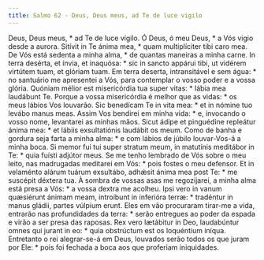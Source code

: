 ```yaml
---
title: Salmo 62 - Deus, Deus meus, ad Te de luce vigilo
---
```


<div class="grid grid-cols-2 gap-5">
  <span class="col-6 dropcaps text-justify">
    Deus, Deus meus, * ad Te de luce vígilo.
  </span>
  <span class="col-6 dropcaps text-justify">
    Ó Deus, ó meu Deus, * a Vós vigio desde a aurora.
  </span>
  <span class="col-6 text-justify">
    Sitívit in Te ánima mea, * quam multiplíciter tibi caro mea.
  </span>
  <span class="col-6 text-justify">
    De Vós está sedenta a minha alma, * de quantas maneiras a minha carne.
  </span>
  <span class="col-6 text-justify">
    In terra desérta, et ínvia, et inaquósa: * sic in sancto appárui tibi, ut
    vidérem virtútem tuam, et glóriam tuam.
  </span>
  <span class="col-6 text-justify">
    Em terra deserta, intransitável e sem água: * no santuário me apresentei a
    Vós, para contemplar o vosso poder e a vossa glória.
  </span>
  <span class="col-6 text-justify">
    Quóniam mélior est misericórdia tua super vitas: * lábia mea laudábunt Te.
  </span>
  <span class="col-6 text-justify">
    Porque a vossa misericórdia é melhor que as vidas: * os meus lábios Vos
    louvarão.
  </span>
  <span class="col-6 text-justify">
    Sic benedícam Te in vita mea: * et in nómine tuo levábo manus meas.
  </span>
  <span class="col-6 text-justify">
    Assim Vos bendirei em minha vida: * e, invocando o vosso nome, levantarei as
    minhas mãos.
  </span>
  <span class="col-6 text-justify">
    Sicut ádipe et pinguédine repleátur ánima mea: * et lábiis exsultatiónis
    laudábit os meum.
  </span>
  <span class="col-6 text-justify">
    Como de banha e gordura seja farta a minha alma: * e com lábios de júbilo
    louvar-Vos-á a minha boca.
  </span>
  <span class="col-6 text-justify">
    Si memor fui tui super stratum meum, in matutínis meditábor in Te: * quia
    fuísti adjútor meus.
  </span>
  <span class="col-6 text-justify">
    Se me tenho lembrado de Vós sobre o meu leito, nas madrugadas meditarei em
    Vós: * pois fostes o meu defensor.
  </span>
  <span class="col-6 text-justify">
    Et in velaménto alárum tuárum exsultábo, adhǽsit ánima mea post Te: * me
    suscépit déxtera tua.
  </span>
  <span class="col-6 text-justify">
    À sombra de vossas asas me regozijarei, a minha alma está presa a Vós: * a
    vossa dextra me acolheu.
  </span>
  <span class="col-6 text-justify">
    Ipsi vero in vanum quæsiérunt ánimam meam, introíbunt in inferióra terræ: *
    tradéntur in manus gládii, partes vúlpium erunt.
  </span>
  <span class="col-6 text-justify">
    Eles em vão procuraram tirar-me a vida, entrarão nas profundidades da terra:
    * serão entregues ao poder da espada e virão a ser presa das raposas.
  </span>
  <span class="col-6 text-justify">
    Rex vero lætábitur in Deo, laudabúntur omnes qui jurant in eo: * quia
    obstrúctum est os loquéntium iníqua.
  </span>
  <span class="col-6 text-justify">
    Entretanto o rei alegrar-se-á em Deus, louvados serão todos os que juram por
    Ele: * pois foi fechada a boca aos que proferiam iniquidades.
  </span>
</div>
